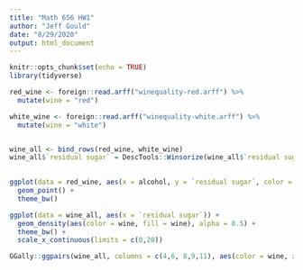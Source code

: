 ```yaml
---
title: "Math 656 HW1"
author: "Jeff Gould"
date: "8/29/2020"
output: html_document
---
```


```r
knitr::opts_chunk$set(echo = TRUE)
library(tidyverse)

```

```r
red_wine <- foreign::read.arff("winequality-red.arff") %>%
  mutate(wine = "red")

white_wine <- foreign::read.arff("winequality-white.arff") %>%
  mutate(wine = "white")


wine_all <- bind_rows(red_wine, white_wine) 
wine_all$`residual sugar` = DescTools::Winsorize(wine_all$`residual sugar`, probs = c(0,.99))
  

```




```r
ggplot(data = red_wine, aes(x = alcohol, y = `residual sugar`, color = wine)) +
  geom_point() +
  theme_bw()

ggplot(data = wine_all, aes(x = `residual sugar`)) +
  geom_density(aes(color = wine, fill = wine), alpha = 0.5) +
  theme_bw() +
  scale_x_continuous(limits = c(0,20))

GGally::ggpairs(wine_all, columns = c(4,6, 8,9,11), aes(color = wine, alpha = 0.3))
```





















